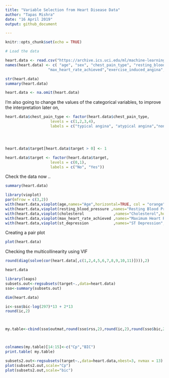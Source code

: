 ```yaml
---
title: "Variable Selection from Heart Disease Data"
author: "Tapas Mishra"
date: "16 April 2019"
output: github_document

---
```


```r
knitr::opts_chunk$set(echo = TRUE)

```


```r
# Load the data

heart.data <- read.csv("https://archive.ics.uci.edu/ml/machine-learning-databases/heart-disease/processed.cleveland.data",header=FALSE,sep=",",na.strings = '?')
names(heart.data) <- c( "age", "sex", "chest_pain_type", "resting_blood_pressure", "cholesterol","fasting_blood_sugar", "rest_ecg",
                   "max_heart_rate_achieved","exercise_induced_angina", "st_depression","st_slope", "num_major_vessels", "thalassemia", "target")

str(heart.data)
summary(heart.data)

heart.data <- na.omit(heart.data)

```

I'm also going to change the values of the categorical variables, to improve the interpretation later on,

```r




heart.data$chest_pain_type <- factor(heart.data$chest_pain_type,
                    levels = c(1,2,3,4),
                    labels = c("typical angina", "atypical angina","non-anginal pain","asymptomatic"))




heart.data$target[heart.data$target > 0] <- 1

heart.data$target <- factor(heart.data$target,
                    levels = c(0,1),
                    labels = c("No", "Yes"))


```


Check the data now ..

```r
summary(heart.data)
```



```r
library(vioplot)
par(mfrow = c(3,2))
with(heart.data,vioplot(age,names="Age",horizontal=TRUE, col = "orange", main = "Distribution of Age"))
with(heart.data,vioplot(resting_blood_pressure ,names="Resting Blood Pressure",horizontal=TRUE, col = "orange", main = "Distribution of Resting Blood Pressure"))
with(heart.data,vioplot(cholesterol             ,names="Cholesterol",horizontal=TRUE, col = "orange", main = "Distribution of Cholesterol"))
with(heart.data,vioplot(max_heart_rate_achieved ,names="Maximum Heart Rate Achieved",horizontal=TRUE, col = "orange", main = "Distribution of Maximum Heart Rate Achieved"))
with(heart.data,vioplot(st_depression           ,names="ST Depression",horizontal=TRUE, col = "orange",main = "Distribution of ST Depression"))

```






Creating a pair plot 

```r
plot(heart.data)
```

Checking the multicollinearity using VIF
```r
round(diag(solve(cor(heart.data[,c(1,2,4,5,6,7,8,9,10,11)]))),2)
```


```r
heart.data
```





```r
library(leaps)
subsets.out<-regsubsets(target~.,data=heart.data)
sso<-summary(subsets.out)

dim(heart.data)

ic<-sso$bic-log(297)*13 + 2*13
round(ic,2)



my.table<-cbind(sso$outmat,round(sso$rss,2),round(ic,2),round(sso$bic,2))



colnames(my.table)[14:15]<-c("Cp","BIC")
print.table( my.table)


```



```r
subsets2.out<-regsubsets(target~.,data=heart.data,nbest=3, nvmax = 13)
plot(subsets2.out,scale="Cp")
plot(subsets2.out,scale="bic")
```


